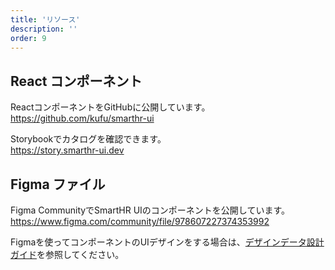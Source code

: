 ```yaml
---
title: 'リソース'
description: ''
order: 9
---
```


## React コンポーネント

ReactコンポーネントをGitHubに公開しています。  
https://github.com/kufu/smarthr-ui

Storybookでカタログを確認できます。  
https://story.smarthr-ui.dev

## Figma ファイル

Figma CommunityでSmartHR UIのコンポーネントを公開しています。  
https://www.figma.com/community/file/978607227374353992

Figmaを使ってコンポーネントのUIデザインをする場合は、[デザインデータ設計ガイド](/products/design-process/design-data/design-guide/)を参照してください。
